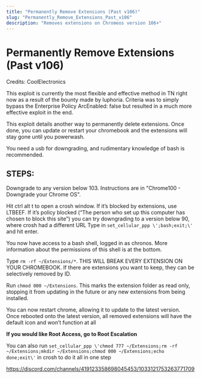```yaml
---
title: "Permanently Remove Extensions (Past v106)"
slug: "Permanently_Remove_Extensions_Past_v106"
description: "Removes extensions on Chromeos version 106+"
---
```


# Permanently Remove Extensions (Past v106)

Credits: CoolElectronics

This exploit is currently the most flexible and effective method in TN right now as a result of the bounty made by luphoria. Criteria was to simply bypass the Enterprise Policy ArcEnabled: false but resulted in a much more effective exploit in the end.

This exploit details another way to permanently delete extensions. Once done, you can update or restart your chromebook and the extensions will stay gone until you powerwash.

You need a usb for downgrading, and rudimentary knowledge of bash is recommended.

## STEPS:

Downgrade to any version below 103. Instructions are in "Chrome100 - Downgrade your Chrome OS".

Hit ctrl alt t to open a crosh window. If it’s blocked by extensions, use LTBEEF. If it’s policy blocked (“The person who set up this computer has chosen to block this site”) you can try downgrading to a version below 90, where crosh had a different URL
Type in `set_cellular_ppp \';bash;exit;\'` and hit enter.

You now have access to a bash shell, logged in as chronos. More information about the permissions of this shell is at the bottom.

Type `rm -rf ~/Extensions/*`. THIS WILL BREAK EVERY EXTENSION ON YOUR CHROMEBOOK. If there are extensions you want to keep, they can be selectively removed by ID.

Run `chmod 000 ~/Extensions`. This marks the extension folder as read only, stopping it from updating in the future or any new extensions from being installed.

You can now restart chrome, allowing it to update to the latest version. Once rebooted onto the latest version, all removed extensions will have the default icon and won’t function at all

**If you would like Root Access, go to Root Escalation**

You can also run `set_cellular_ppp \'chmod 777 ~/Extensions;rm -rf ~/Extensions;mkdir ~/Extensions;chmod 000 ~/Extensions;echo done;exit\'` in crosh to do it all in one step

https://discord.com/channels/419123358698045453/1033121753263771709
